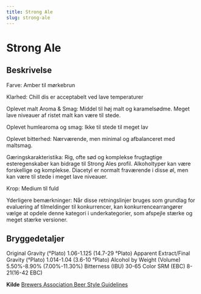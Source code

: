 ```yaml
---
title: Strong Ale
slug: strong-ale
---
```

# Strong Ale

## Beskrivelse
Farve: Amber til mørkebrun

Klarhed: Chill dis er acceptabelt ved lave temperaturer

Oplevet malt Aroma &amp; Smag: Middel til høj malt og karamelsødme. Meget lave niveauer af ristet malt kan være til stede.

Oplevet humlearoma og smag: Ikke til stede til meget lav

Oplevet bitterhed: Nærværende, men minimal og afbalanceret med maltsmag.

Gæringskarakteristika: Rig, ofte sød og komplekse frugtagtige esteregenskaber kan bidrage til Strong Ales profil. Alkoholtyper kan være forskellige og komplekse. Diacetyl er normalt fraværende i disse øl, men kan være til stede i meget lave niveauer.

Krop: Medium til fuld

Yderligere bemærkninger: Når disse retningslinjer bruges som grundlag for evaluering af tilmeldinger til konkurrencer, kan konkurrencearrangører vælge at opdele denne kategori i underkategorier, som afspejle stærke og meget stærke versioner.




## Bryggedetaljer
Original Gravity (°Plato) 1.06-1.125 (14.7-29 °Plato)
Apparent Extract/Final Gravity (°Plato) 1.014-1.04 (3.6-10 °Plato)
Alcohol by Weight (Volume) 5.50%-8.90% (7.00%-11.30%)
Bitterness (IBU) 30-65
Color SRM (EBC) 8-21(16-42 EBC)					



**Kilde**
[Brewers Association Beer Style Guidelines](https://www.brewersassociation.org/)
